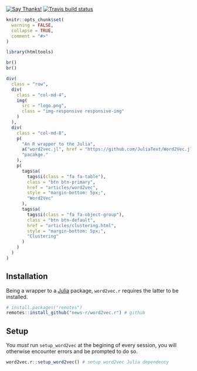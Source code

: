 <!-- badges go here -->
[![Say Thanks!](https://img.shields.io/badge/Say%20Thanks-!-1EAEDB.svg)](https://saythanks.io/to/JohnCoene)
[![Travis build status](https://travis-ci.org/news-r/word2vec.r.svg?branch=master)](https://travis-ci.org/news-r/word2vec.r)
<!-- badges: end -->

```r
knitr::opts_chunk$set(
  warning = FALSE,
  collapse = TRUE,
  comment = "#>"
)

library(htmltools)
```

```r
br()
br()

div(
  class = "row",
  div(
    class = "col-md-4",
    img(
      src = "logo.png",
      class = "img-responsive responsive-img"
    )
  ),
  div(
    class = "col-md-8",
    p(
      "An R wrapper to the Julia",
      a("word2vec.jl", href = "https://github.com/JuliaText/Word2Vec.jl", target = "_blank"), 
      "pacakge."
    ),
    p(
      tags$a(
        tags$i(class = "fa fa-table"),
        class = "btn btn-primary",
        href = "articles/word2vec",
        style = "margin-bottom: 5px;",
        "Word2Vec"
      ),
      tags$a(
        tags$i(class = "fa fa-object-group"),
        class = "btn btn-default",
        href = "articles/clustering.html",
        style = "margin-bottom: 5px;",
        "Clustering"
      )
    )
  )
)
```

## Installation

Being a wrapper to a [Julia](https://julialang.org/) package, `word2vec.r` requires the latter to be installed.

```r
# install.packages("remotes")
remotes::install_github("news-r/word2vec.r") # github
```

## Setup

You _must_ run `setup_word2vec` at the begining of every session, you will otherwise encounter errors and be prompted to do so.

```r
word2vec.r::setup_word2vec() # setup word2vec Julia dependency
```
